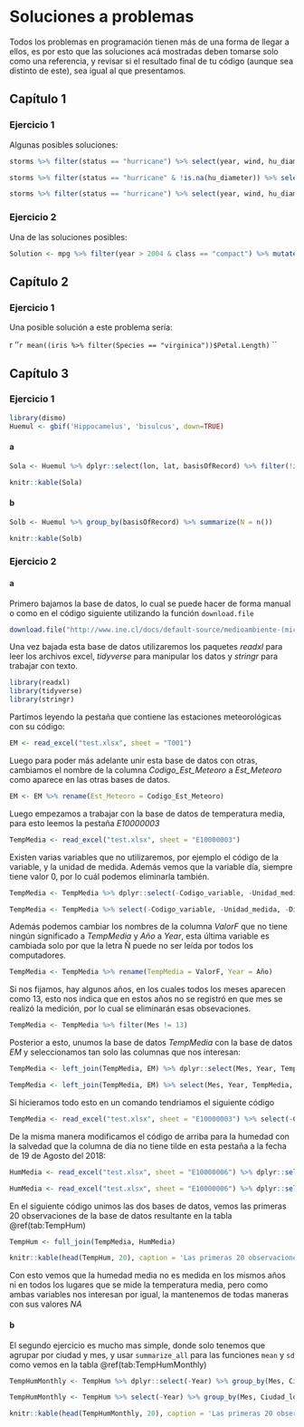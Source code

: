 # Soluciones a problemas {#soluciones}

Todos los problemas en programación tienen más de una forma de llegar a ellos, es por esto que las soluciones acá mostradas deben tomarse solo como una referencia, y revisar si el resultado final de tu código (aunque sea distinto de este), sea igual al que presentamos.

## Capítulo 1

### Ejercicio 1

Algunas posibles soluciones:

```r
storms %>% filter(status == "hurricane") %>% select(year, wind, hu_diameter) %>% group_by(year) %>% summarize_all(mean)
```

```r
storms %>% filter(status == "hurricane" & !is.na(hu_diameter)) %>% select(year, wind, hu_diameter) %>% group_by(year) %>% summarize_all(mean)
```

```r
storms %>% filter(status == "hurricane") %>% select(year, wind, hu_diameter) %>% group_by(year) %>% summarize_all(funs(mean), na.rm = TRUE)
```


### Ejercicio 2

Una de las soluciones posibles:

```r
Solution <- mpg %>% filter(year > 2004 & class == "compact") %>% mutate(kpl = (cty*1.609)/3.78541)
```

## Capítulo 2

### Ejercicio 1

Una posible solución a este problema sería:

`` ``r ''`r mean((iris %>% filter(Species == "virginica"))$Petal.Length)` ``

## Capítulo 3

### Ejercicio 1

```r
library(dismo)
Huemul <- gbif('Hippocamelus', 'bisulcus', down=TRUE)
```

#### a

```r
Sola <- Huemul %>% dplyr::select(lon, lat, basisOfRecord) %>% filter(!is.na(lat) & !is.na(lon))
```

```r
knitr::kable(Sola)
```

#### b

```r
Solb <- Huemul %>% group_by(basisOfRecord) %>% summarize(N = n())
```


```r
knitr::kable(Solb)
```

### Ejercicio 2

#### a

Primero bajamos la base de datos, lo cual se puede hacer de forma manual o como en el código siguiente utilizando la función `download.file`

```r
download.file("http://www.ine.cl/docs/default-source/medioambiente-(micrositio)/variables-b%C3%A1sicas-ambientales-(vba)/aire/dimensi%C3%B3n-aire-factor-estado.xlsx?sfvrsn=4", destfile = "test.xlsx")
```

Una vez bajada esta base de datos utilizaremos los paquetes *readxl* para leer los archivos excel, *tidyverse* para manipular los datos y *stringr* para trabajar con texto.

```r
library(readxl)
library(tidyverse)
library(stringr)
```

Partimos leyendo la pestaña que contiene las estaciones meteorológicas con su código:

```r
EM <- read_excel("test.xlsx", sheet = "T001")
```

Luego para poder más adelante unir esta base de datos con otras, cambiamos el nombre de la columna *Codigo_Est_Meteoro* a *Est_Meteoro* como aparece en las otras bases de datos.

```r
EM <- EM %>% rename(Est_Meteoro = Codigo_Est_Meteoro)
```

Luego empezamos a trabajar con la base de datos de temperatura media, para esto leemos la pestaña *E10000003*

```r
TempMedia <- read_excel("test.xlsx", sheet = "E10000003")
```

Existen varias variables que no utilizaremos, por ejemplo el código de la variable, y la unidad de medida. Además vemos que la variable día, siempre tiene valor 0, por lo cuál podemos eliminarla también.

```r
TempMedia <- TempMedia %>% dplyr::select(-Codigo_variable, -Unidad_medida, -Día)
```


```r
TempMedia <- TempMedia %>% select(-Codigo_variable, -Unidad_medida, -Día)
```

Además podemos cambiar los nombres de la columna *ValorF* que no tiene ningún significado a *TempMedia* y *Año* a *Year*, esta última variable es cambiada solo por que la letra Ñ puede no ser leída por todos los computadores.

```r
TempMedia <- TempMedia %>% rename(TempMedia = ValorF, Year = Año)
```

Si nos fijamos, hay algunos años, en los cuales todos los meses aparecen como 13, esto nos indica que en estos años no se registró en que mes se realizó la medición, por lo cual se eliminarán esas obsevaciones.

```r
TempMedia <- TempMedia %>% filter(Mes != 13)
```

Posterior a esto, unumos la base de datos *TempMedia* con la base de datos *EM* y seleccionamos tan solo las columnas que nos interesan:

```r
TempMedia <- left_join(TempMedia, EM) %>% dplyr::select(Mes, Year, TempMedia, Ciudad_localidad)

```


```r
TempMedia <- left_join(TempMedia, EM) %>% select(Mes, Year, TempMedia, Ciudad_localidad)
```

Si hicieramos todo esto en un comando tendriamos el siguiente código

```r
TempMedia <- read_excel("test.xlsx", sheet = "E10000003") %>% select(-Codigo_variable, -Unidad_medida, -Día) %>% rename(TempMedia = ValorF, Year = Año) %>% filter(Mes != 13) %>% left_join(EM) %>% select(Mes, Year, TempMedia, Ciudad_localidad)
```

De la misma manera modificamos el código de arriba para la humedad con la salvedad que la columna de día no tiene tilde en esta pestaña a la fecha de 19 de Agosto del 2018:

```r
HumMedia <- read_excel("test.xlsx", sheet = "E10000006") %>% dplyr::select(-Codigo_variable, -Unidad_medida, -Dia) %>% rename(HumMedia = ValorF, Year = Año) %>% filter(Mes != 13) %>% left_join(EM) %>% dplyr::select(Mes, Year, HumMedia, Ciudad_localidad)
```

```r
HumMedia <- read_excel("test.xlsx", sheet = "E10000006") %>% dplyr::select(-Codigo_variable, -Unidad_medida, -Dia) %>% rename(HumMedia = ValorF, Year = Año) %>% filter(Mes != 13) %>% left_join(EM) %>% dplyr::select(Mes, Year, HumMedia, Ciudad_localidad)
```

En el siguiente código unimos las dos bases de datos, vemos las primeras 20 observaciones de la base de datos resultante en la tabla \@ref(tab:TempHum)

```r
TempHum <- full_join(TempMedia, HumMedia)
```


```r
knitr::kable(head(TempHum, 20), caption = 'Las primeras 20 observaciones de temperatura y humedad unidas', booktabs = TRUE, row.names = FALSE)
```

Con esto vemos que la humedad media no es medida en los mismos años ni en todos los lugares que se mide la temperatura media, pero como ambas variables nos interesan por igual, la mantenemos de todas maneras con sus valores *NA*

#### b

El segundo ejercicio es mucho mas simple, donde solo tenemos que agrupar por ciudad y mes, y usar `summarize_all` para las funciones `mean` y `sd` como vemos en la tabla \@ref(tab:TempHumMonthly)

```r
TempHumMonthly <- TempHum %>% dplyr::select(-Year) %>% group_by(Mes, Ciudad_localidad) %>% summarize_all(funs(mean, sd), na.rm = TRUE)
```

```r
TempHumMonthly <- TempHum %>% select(-Year) %>% group_by(Mes, Ciudad_localidad ) %>% summarize_all(funs(mean, sd), na.rm = TRUE)
```

```r
knitr::kable(head(TempHumMonthly, 20), caption = 'Las primeras 20 observaciones de temperatura y humedad agrupadas por mes y localidad', booktabs = TRUE, row.names = FALSE)
```
